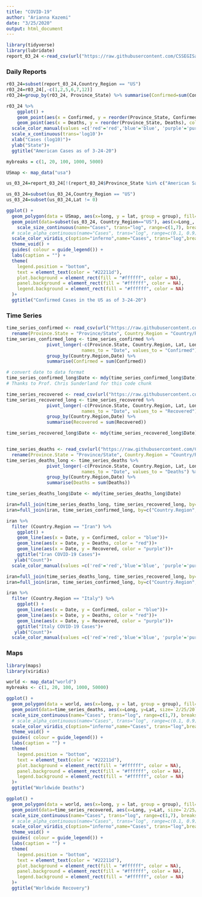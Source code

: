 ```yaml
---
title: "COVID-19"
author: "Arianna Kazemi"
date: "3/25/2020"
output: html_document
---
```


```r
library(tidyverse)
library(lubridate)
report_03_24 <-read_csv(url("https://raw.githubusercontent.com/CSSEGISandData/COVID-19/master/csse_covid_19_data/csse_covid_19_daily_reports/03-24-2020.csv"))
```

### Daily Reports
```r
r03_24=subset(report_03_24,Country_Region == "US")
r03_24=r03_24[,-c(1,2,5,6,7,12)]
r03_24=group_by(r03_24, Province_State) %>% summarise(Confirmed=sum(Confirmed), Deaths=sum(Deaths), Recovered=sum(Recovered))

r03_24 %>%
    ggplot() +
    geom_point(aes(x = Confirmed, y = reorder(Province_State, Confirmed), color="blue")) +
    geom_point(aes(x = Deaths, y = reorder(Province_State, Deaths), color="red"))+
  scale_color_manual(values =c('red'='red','blue'='blue', 'purple'='purple'), labels = c('Confirmed',"Recovered", 'Deaths'))+ 
  scale_x_continuous(trans='log10')+
  xlab("Cases (log10)")+
  ylab("State")+
  ggtitle("American Cases as of 3-24-20")
```

```r

mybreaks = c(1, 20, 100, 1000, 5000)

USmap <- map_data("usa")

us_03_24=report_03_24[!(report_03_24$Province_State %in% c("American Samoa" , "Northern Mariana Islands","Recovered", "Wuhan Evacuee", "Virgin Islands", "Grand Princess", "Guam", "Puerto Rico", "Diamond Princess")),]

us_03_24=subset(us_03_24,Country_Region == "US")
us_03_24=subset(us_03_24,Lat != 0)

ggplot() +
  geom_polygon(data = USmap, aes(x=long, y = lat, group = group), fill="grey", alpha=0.3) +
  geom_point(data=subset(us_03_24, Country_Region=="US"), aes(x=Long_, y=Lat,size=Confirmed, color=Confirmed),stroke=F, alpha=0.7) +
    scale_size_continuous(name="Cases", trans="log", range=c(1,7), breaks=mybreaks, labels = c("1-19", "20-99", "100-999", "1,000-4,999", "5,000+")) +
  # scale_alpha_continuous(name="Cases", trans="log", range=c(0.1, 0.9),breaks=mybreaks) +
  scale_color_viridis_c(option="inferno",name="Cases", trans="log",breaks=mybreaks, labels = c("1-19", "20-99", "100-999", "1,000-4,999", "5,000+")) +
  theme_void() + 
  guides( colour = guide_legend()) +
  labs(caption = "") +
  theme(
    legend.position = "bottom",
    text = element_text(color = "#22211d"),
    plot.background = element_rect(fill = "#ffffff", color = NA), 
    panel.background = element_rect(fill = "#ffffff", color = NA), 
    legend.background = element_rect(fill = "#ffffff", color = NA)
  )+
  ggtitle("Confirmed Cases in the US as of 3-24-20")
```

### Time Series

```r
time_series_confirmed <- read_csv(url("https://raw.githubusercontent.com/CSSEGISandData/COVID-19/master/csse_covid_19_data/csse_covid_19_time_series/time_series_covid19_confirmed_global.csv")) %>%
  rename(Province.State = "Province/State", Country.Region = "Country/Region")
time_series_confirmed_long <- time_series_confirmed %>% 
               pivot_longer(-c(Province.State, Country.Region, Lat, Long),
                            names_to = "Date", values_to = "Confirmed") %>% 
               group_by(Country.Region,Date) %>% 
               summarise(Confirmed = sum(Confirmed))

# convert date to data format
time_series_confirmed_long$Date <- mdy(time_series_confirmed_long$Date)
# Thanks to Prof. Chris Sunderland for this code chunk

time_series_recovered <- read_csv(url("https://raw.githubusercontent.com/CSSEGISandData/COVID-19/master/csse_covid_19_data/csse_covid_19_time_series/time_series_19-covid-Recovered.csv")) %>% rename(Province.State = "Province/State", Country.Region = "Country/Region")
time_series_recovered_long <- time_series_recovered %>% 
               pivot_longer(-c(Province.State, Country.Region, Lat, Long),
                            names_to = "Date", values_to = "Recovered") %>% 
               group_by(Country.Region,Date) %>% 
               summarise(Recovered = sum(Recovered))

time_series_recovered_long$Date <- mdy(time_series_recovered_long$Date)


time_series_deaths <- read_csv(url("https://raw.githubusercontent.com/CSSEGISandData/COVID-19/master/csse_covid_19_data/csse_covid_19_time_series/time_series_19-covid-Deaths.csv")) %>%
  rename(Province.State = "Province/State", Country.Region = "Country/Region")
time_series_deaths_long <- time_series_deaths %>% 
               pivot_longer(-c(Province.State, Country.Region, Lat, Long),
                            names_to = "Date", values_to = "Deaths") %>% 
               group_by(Country.Region,Date) %>% 
               summarise(Deaths = sum(Deaths))

time_series_deaths_long$Date <- mdy(time_series_deaths_long$Date)

```

```r
iran=full_join(time_series_deaths_long, time_series_recovered_long, by=c("Country.Region", "Date"))
iran=full_join(iran, time_series_confirmed_long, by=c("Country.Region", "Date"))

iran %>% 
  filter (Country.Region == "Iran") %>% 
    ggplot() + 
    geom_line(aes(x = Date, y = Confirmed, color = "blue"))+
    geom_line(aes(x = Date, y = Deaths, color = "red"))+
    geom_line(aes(x = Date, y = Recovered, color = "purple"))+
    ggtitle("Iran COVID-19 Cases")+
   ylab("Count")+
  scale_color_manual(values =c('red'='red','blue'='blue', 'purple'='purple'), labels = c('Confirmed',"Recovered", 'Deaths'))
```
 
```r
iran=full_join(time_series_deaths_long, time_series_recovered_long, by=c("Country.Region", "Date"))
iran=full_join(iran, time_series_confirmed_long, by=c("Country.Region", "Date"))

iran %>% 
  filter (Country.Region == "Italy") %>% 
    ggplot() + 
    geom_line(aes(x = Date, y = Confirmed, color = "blue"))+
    geom_line(aes(x = Date, y = Deaths, color = "red"))+
    geom_line(aes(x = Date, y = Recovered, color = "purple"))+
    ggtitle("Italy COVID-19 Cases")+
   ylab("Count")+
  scale_color_manual(values =c('red'='red','blue'='blue', 'purple'='purple'), labels = c('Confirmed','Recovered', "Deaths"))
```

### Maps

```r
library(maps)
library(viridis)
```

```r
world <- map_data("world")
mybreaks <- c(1, 20, 100, 1000, 50000)

ggplot() +
  geom_polygon(data = world, aes(x=long, y = lat, group = group), fill="grey", alpha=0.3) +
  geom_point(data=time_series_deaths, aes(x=Long, y=Lat, size=`2/25/20`, color=`2/25/20`),stroke=F, alpha=0.7) +
  scale_size_continuous(name="Cases", trans="log", range=c(1,7), breaks=mybreaks, labels = c("1-19", "20-99", "100-999", "1,000-49,999", "50,000+")) +
  # scale_alpha_continuous(name="Cases", trans="log", range=c(0.1, 0.9),breaks=mybreaks) +
  scale_color_viridis_c(option="inferno",name="Cases", trans="log",breaks=mybreaks, labels = c("1-19", "20-99", "100-999", "1,000-49,999", "50,000+")) +
  theme_void() + 
  guides( colour = guide_legend()) +
  labs(caption = "") +
  theme(
    legend.position = "bottom",
    text = element_text(color = "#22211d"),
    plot.background = element_rect(fill = "#ffffff", color = NA), 
    panel.background = element_rect(fill = "#ffffff", color = NA), 
    legend.background = element_rect(fill = "#ffffff", color = NA)
  )+
  ggtitle("Worldwide Deaths")
```


```r
ggplot() +
  geom_polygon(data = world, aes(x=long, y = lat, group = group), fill="grey", alpha=0.3) +
  geom_point(data=time_series_recovered, aes(x=Long, y=Lat, size=`2/25/20`, color=`2/25/20`),stroke=F, alpha=0.7) +
  scale_size_continuous(name="Cases", trans="log", range=c(1,7), breaks=mybreaks, labels = c("1-19", "20-99", "100-999", "1,000-49,999", "50,000+")) +
  # scale_alpha_continuous(name="Cases", trans="log", range=c(0.1, 0.9),breaks=mybreaks) +
  scale_color_viridis_c(option="inferno",name="Cases", trans="log",breaks=mybreaks, labels = c("1-19", "20-99", "100-999", "1,000-49,999", "50,000+")) +
  theme_void() + 
  guides( colour = guide_legend()) +
  labs(caption = "") +
  theme(
    legend.position = "bottom",
    text = element_text(color = "#22211d"),
    plot.background = element_rect(fill = "#ffffff", color = NA), 
    panel.background = element_rect(fill = "#ffffff", color = NA), 
    legend.background = element_rect(fill = "#ffffff", color = NA)
  )+
  ggtitle("Worldwide Recovery")
```

